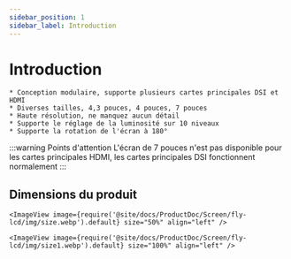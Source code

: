 ```yaml
---
sidebar_position: 1
sidebar_label: Introduction
---
```




# Introduction

    * Conception modulaire, supporte plusieurs cartes principales DSI et HDMI
    * Diverses tailles, 4,3 pouces, 4 pouces, 7 pouces
    * Haute résolution, ne manquez aucun détail
    * Supporte le réglage de la luminosité sur 10 niveaux
    * Supporte la rotation de l'écran à 180°

:::warning Points d'attention
L'écran de 7 pouces n'est pas disponible pour les cartes principales HDMI, les cartes principales DSI fonctionnent normalement
:::

## Dimensions du produit

    <ImageView image={require('@site/docs/ProductDoc/Screen/fly-lcd/img/size.webp').default} size="50%" align="left" />

    <ImageView image={require('@site/docs/ProductDoc/Screen/fly-lcd/img/size1.webp').default} size="100%" align="left" />